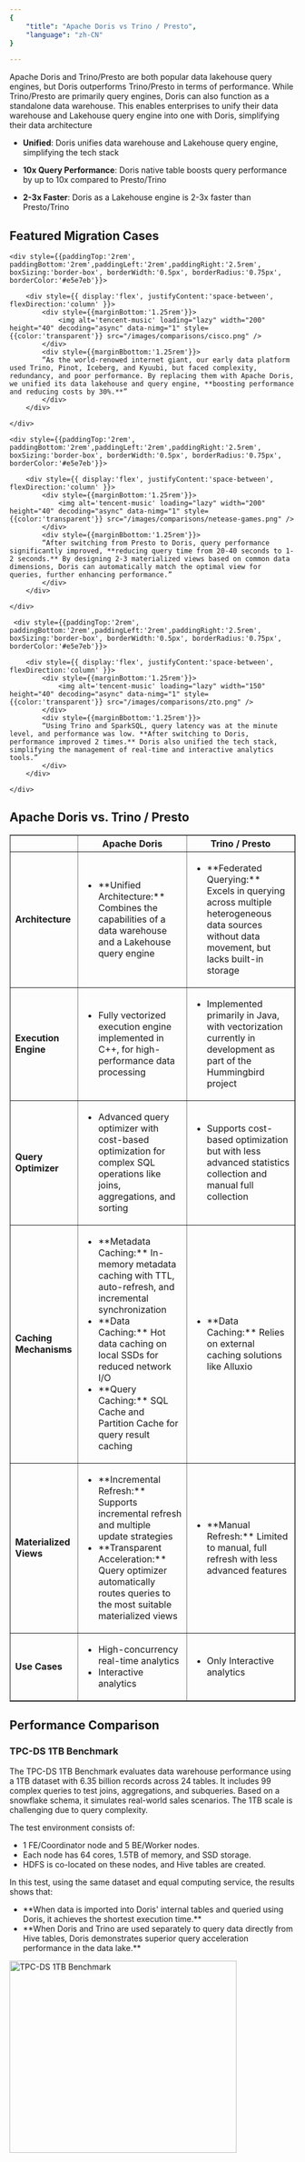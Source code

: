 ```yaml
---
{
    "title": "Apache Doris vs Trino / Presto",
    "language": "zh-CN"
}

---
```


Apache Doris and Trino/Presto are both popular data lakehouse query engines, but Doris outperforms Trino/Presto in terms of performance. While Trino/Presto are primarily query engines, Doris can also function as a standalone data warehouse. This enables enterprises to unify their data warehouse and Lakehouse query engine into one with Doris, simplifying their data architecture

- **Unified**: Doris unifies data warehouse and Lakehouse query engine, simplifying the tech stack

- **10x Query Performance**: Doris native table boosts query performance by up to 10x compared to Presto/Trino

- **2-3x Faster**: Doris as a Lakehouse engine is 2-3x faster than Presto/Trino


## Featured Migration Cases

<div style={{ display:'flex', justifyContent:'space-between' }}>

    <div style={{paddingTop:'2rem', paddingBottom:'2rem',paddingLeft:'2rem',paddingRight:'2.5rem', boxSizing:'border-box', borderWidth:'0.5px', borderRadius:'0.75px', borderColor:'#e5e7eb'}}>
    
        <div style={{ display:'flex', justifyContent:'space-between', flexDirection:'column' }}>
            <div style={{marginBottom:'1.25rem'}}>
                <img alt='tencent-music' loading="lazy" width="200" height="40" decoding="async" data-nimg="1" style={{color:'transparent'}} src="/images/comparisons/cisco.png" />
            </div>
            <div style={{marginBbottom:'1.25rem'}}>
            “As the world-renowed internet giant, our early data platform used Trino, Pinot, Iceberg, and Kyuubi, but faced complexity, redundancy, and poor performance. By replacing them with Apache Doris, we unified its data lakehouse and query engine, **boosting performance and reducing costs by 30%.**”
            </div>
        </div>
    
    </div>

    <div style={{paddingTop:'2rem', paddingBottom:'2rem',paddingLeft:'2rem',paddingRight:'2.5rem', boxSizing:'border-box', borderWidth:'0.5px', borderRadius:'0.75px', borderColor:'#e5e7eb'}}>
    
        <div style={{ display:'flex', justifyContent:'space-between', flexDirection:'column' }}>
            <div style={{marginBottom:'1.25rem'}}>
                <img alt='tencent-music' loading="lazy" width="200" height="40" decoding="async" data-nimg="1" style={{color:'transparent'}} src="/images/comparisons/netease-games.png" />
            </div>
            <div style={{marginBbottom:'1.25rem'}}>
            “After switching from Presto to Doris, query performance significantly improved, **reducing query time from 20-40 seconds to 1-2 seconds.** By designing 2-3 materialized views based on common data dimensions, Doris can automatically match the optimal view for queries, further enhancing performance.”
            </div>
        </div>
    
    </div>

     <div style={{paddingTop:'2rem', paddingBottom:'2rem',paddingLeft:'2rem',paddingRight:'2.5rem', boxSizing:'border-box', borderWidth:'0.5px', borderRadius:'0.75px', borderColor:'#e5e7eb'}}>
    
        <div style={{ display:'flex', justifyContent:'space-between', flexDirection:'column' }}>
            <div style={{marginBottom:'1.25rem'}}>
                <img alt='tencent-music' loading="lazy" width="150" height="40" decoding="async" data-nimg="1" style={{color:'transparent'}} src="/images/comparisons/zto.png" />
            </div>
            <div style={{marginBbottom:'1.25rem'}}>
            “Using Trino and SparkSQL, query latency was at the minute level, and performance was low. **After switching to Doris, performance improved 2 times.** Doris also unified the tech stack, simplifying the management of real-time and interactive analytics tools.”
            </div>            
        </div>
    
    </div>

</div> 


## Apache Doris vs. Trino / Presto


<table border="1">
    <thead>
        <tr>
            <th></th>
            <th>Apache Doris</th>
            <th>Trino / Presto</th>
        </tr>
    </thead>
    <tbody>
    <tr>
        <td><strong>Architecture</strong></td>
        <td>
        <ul>
            <li style={{fontSize:'14px'}}>**Unified Architecture:** Combines the capabilities of a data warehouse and a Lakehouse query engine</li>
        </ul>
        </td>
        <td>
        <ul>
            <li style={{fontSize:'14px'}}>**Federated Querying:** Excels in querying across multiple heterogeneous data sources without data movement, but lacks built-in storage</li>
        </ul>
        </td>
    </tr>
      <tr>
        <td><strong>Execution Engine</strong></td>
        <td>
         <ul>
            <li style={{fontSize:'14px'}}>Fully vectorized execution engine implemented in C++, for high-performance data processing</li>
        </ul>
        </td>
        <td>
        <ul>
            <li style={{fontSize:'14px'}}>Implemented primarily in Java, with vectorization currently in development as part of the Hummingbird project</li>
        </ul>
        </td>
    </tr>
    <tr>
        <td><strong>Query Optimizer</strong></td>
        <td>
        <ul>
            <li style={{fontSize:'14px'}}>Advanced query optimizer with cost-based optimization for complex SQL operations like joins, aggregations, and sorting</li>
        </ul>
        </td>
        <td>
        <ul>
            <li style={{fontSize:'14px'}}>Supports cost-based optimization but with less advanced statistics collection and manual full collection</li>
        </ul>
        </td>
    </tr>
    <tr>
        <td><strong>Caching Mechanisms</strong></td>
        <td>
         <ul>
            <li style={{fontSize:'14px'}}>**Metadata Caching:** In-memory metadata caching with TTL, auto-refresh, and incremental synchronization</li>
            <li style={{fontSize:'14px'}}>**Data Caching:** Hot data caching on local SSDs for reduced network I/O</li>
            <li style={{fontSize:'14px'}}>**Query Caching:** SQL Cache and Partition Cache for query result caching</li>
        </ul>
        </td>
        <td>
        <ul>
            <li style={{fontSize:'14px'}}>**Data Caching:** Relies on external caching solutions like Alluxio</li>
        </ul>
        </td>
    </tr>
    <tr>
        <td><strong>Materialized Views</strong></td>
        <td>
        <ul>
            <li style={{fontSize:'14px'}}>**Incremental Refresh:** Supports incremental refresh and multiple update strategies</li>
            <li style={{fontSize:'14px'}}>**Transparent Acceleration:** Query optimizer automatically routes queries to the most suitable materialized views</li>
        </ul>
        </td>
        <td>
          <ul>
            <li style={{fontSize:'14px'}}>**Manual Refresh:** Limited to manual, full refresh with less advanced features</li>
        </ul>
        </td>
    </tr>
    <tr>
        <td><strong>Use Cases</strong></td>
        <td>
        <ul>
            <li style={{fontSize:'14px'}}>High-concurrency real-time analytics</li>
            <li style={{fontSize:'14px'}}>Interactive analytics</li>
        </ul>
        </td>
        <td>
          <ul>
            <li style={{fontSize:'14px'}}>Only Interactive analytics</li>
        </ul>
        </td>
    </tr>
    </tbody>
</table>

## Performance Comparison

### TPC-DS 1TB Benchmark


<div style={{ display:'flex', justifyContent:'space-between', flexDirection:'column', paddingTop:'0.5rem',paddingBottom:'0.5rem'}}>
    <div style={{marginRight:'2rem'}}>
        <p>The TPC-DS 1TB Benchmark evaluates data warehouse performance using a 1TB dataset with 6.35 billion records across 24 tables. It includes 99 complex queries to test joins, aggregations, and subqueries. Based on a snowflake schema, it simulates real-world sales scenarios. The 1TB scale is challenging due to query complexity.</p>
        <p>The test environment consists of:</p>
        <ul>
            <li>1 FE/Coordinator node and 5 BE/Worker nodes.</li>
            <li>Each node has 64 cores, 1.5TB of memory, and SSD storage.</li>
            <li>HDFS is co-located on these nodes, and Hive tables are created.</li>
        </ul>
        <p>In this test, using the same dataset and equal computing service, the results shows that:</p>
        <ul>
            <li>**When data is imported into Doris' internal tables and queried using Doris, it achieves the shortest execution time.**</li>
            <li>**When Doris and Trino are used separately to query data directly from Hive tables, Doris demonstrates superior query acceleration performance in the data lake.**</li>
        </ul>
    </div>
    <div>
        <img alt="TPC-DS 1TB  Benchmark" loading="lazy" width="400" height="338" decoding="async" data-nimg="1" src="/images/comparisons/tpc-ds-1tb-trino.png" style={{color: 'transparent', marginTop:0}} />
    </div>
</div>

